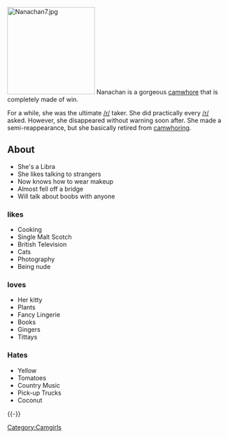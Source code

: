 [[Image:Nanachan7.jpg|thumb|200px]]
Nanachan is a gorgeous [[:Category:Camwhores|camwhore]] that is completely made of win.

For a while, she was the ultimate [[/r/]] taker. She did practically every [[/r/]] asked. However, she disappeared without warning soon after. She made a semi-reappearance, but she basically retired from [[:Category:Camwhores|camwhoring]].

== About ==
* She's a Libra
* She likes talking to strangers
* Now knows how to wear makeup
* Almost fell off a bridge
* Will talk about boobs with anyone

=== likes ===
* Cooking
* Single Malt Scotch
* British Television
* Cats
* Photography
* Being nude

=== loves ===
* Her kitty
* Plants
* Fancy Lingerie
* Books
* Gingers
* Tittays

=== Hates ===
* Yellow
* Tomatoes
* Country Music
* Pick-up Trucks
* Coconut
{{-}}
{{CamwhoresWhoDeliver}}
[[Category:Camgirls]]